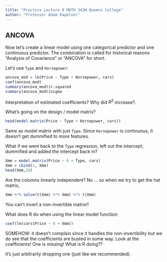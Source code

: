 ```yaml
---
title: "Practice Lecture 9 MATH 342W Queens College"
author: "Professor Adam Kapelner"
---
```


## ANCOVA

Now let's create a linear model using one categorical predictor and one continuous predictor. The combination is called for historical reasons "Analysis of Covariance" or "ANCOVA" for short.

Let's use `Type` and `Horsepower`:

```r
ancova_mod = lm(Price ~ Type + Horsepower, cars)
coef(ancova_mod)
summary(ancova_mod)$r.squared
summary(ancova_mod)$sigma
```

Interpretation of estimated coefficients? Why did $R^2$ increase?.

What's going on the design / model matrix?

```r
head(model.matrix(Price ~ Type + Horsepower, cars))
```

Same as model matrix with just `Type`. Since `Horsepower` is continuous, it doesn't get dummified to more features.

What if we went back to the `Type` regression, left out the intercept, dummified and added the intercept back in?

```r
Xmm = model.matrix(Price ~ 0 + Type, cars)
Xmm = cbind(1, Xmm)
head(Xmm,20)
```

Are the columns linearly independent? No ... so when we try to get the hat matrix,

```r
Xmm %*% solve(t(Xmm) %*% Xmm) %*% t(Xmm)
```

You can't invert a non-invertible matrix!!

What does R do when using the linear model function:

```r
coef(lm(cars$Price ~ 0 + Xmm))
```

SOMEHOW: it doesn't complain since it handles the non-invertibility but we do see that the coefficients are busted in some way. Look at the coefficients! One is missing! What is R doing?? 

It's just arbitrarily dropping one (just like we recommended).


